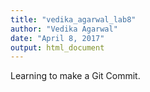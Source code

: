 ```yaml
---
title: "vedika_agarwal_lab8"
author: "Vedika Agarwal"
date: "April 8, 2017"
output: html_document
---
```


Learning to make a Git Commit.


